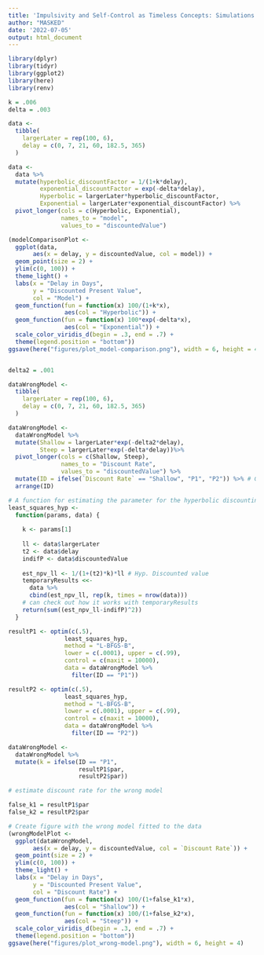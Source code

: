 ---
title: 'Impulsivity and Self-Control as Timeless Concepts: Simulations'
author: "MASKED"
date: '2022-07-05'
output: html_document
---

```{r setup}
library(dplyr)
library(tidyr)
library(ggplot2)
library(here)
library(renv)

```


```{r Generate data}
k = .006
delta = .003

data <-
  tibble(
    largerLater = rep(100, 6),
    delay = c(0, 7, 21, 60, 182.5, 365)
  )

data <- 
  data %>%
  mutate(hyperbolic_discountFactor = 1/(1+k*delay),
         exponential_discountFactor = exp(-delta*delay),
         Hyperbolic = largerLater*hyperbolic_discountFactor,
         Exponential = largerLater*exponential_discountFactor) %>%
  pivot_longer(cols = c(Hyperbolic, Exponential),
               names_to = "model",
               values_to = "discountedValue")

```


```{r Plot data}

(modelComparisonPlot <- 
  ggplot(data, 
       aes(x = delay, y = discountedValue, col = model)) +
  geom_point(size = 2) +
  ylim(c(0, 100)) +
  theme_light() +
  labs(x = "Delay in Days",
       y = "Discounted Present Value",
       col = "Model") +
  geom_function(fun = function(x) 100/(1+k*x),
                aes(col = "Hyperbolic")) +
  geom_function(fun = function(x) 100*exp(-delta*x),
                aes(col = "Exponential")) +
  scale_color_viridis_d(begin = .3, end = .7) +
  theme(legend.position = "bottom"))
ggsave(here("figures/plot_model-comparison.png"), width = 6, height = 4)



```

```{r Generate data for wrong model}
delta2 = .001

dataWrongModel <-
  tibble(
    largerLater = rep(100, 6),
    delay = c(0, 7, 21, 60, 182.5, 365)
  )

dataWrongModel <- 
  dataWrongModel %>%
  mutate(Shallow = largerLater*exp(-delta2*delay), 
         Steep = largerLater*exp(-delta*delay))%>%
  pivot_longer(cols = c(Shallow, Steep),
               names_to = "Discount Rate",
               values_to = "discountedValue") %>%
  mutate(ID = ifelse(`Discount Rate` == "Shallow", "P1", "P2")) %>% # Give fictional participants id. 
  arrange(ID)

```





```{r Estimating hyperbolic discounting parameters}

# A function for estimating the parameter for the hyperbolic discounting model
least_squares_hyp <-
  function(params, data) {
    
    k <- params[1]
    
    ll <- data$largerLater
    t2 <- data$delay
    indifP <- data$discountedValue
    
    est_npv_ll <- 1/(1+(t2)*k)*ll # Hyp. Discounted value
    temporaryResults <<- 
      data %>% 
      cbind(est_npv_ll, rep(k, times = nrow(data))) 
    # can check out how it works with temporaryResults 
    return(sum((est_npv_ll-indifP)^2))
  }

resultP1 <- optim(c(.5),
                least_squares_hyp, 
                method = "L-BFGS-B", 
                lower = c(.0001), upper = c(.99), 
                control = c(maxit = 10000),
                data = dataWrongModel %>%
                  filter(ID == "P1"))

resultP2 <- optim(c(.5),
                least_squares_hyp, 
                method = "L-BFGS-B", 
                lower = c(.0001), upper = c(.99), 
                control = c(maxit = 10000),
                data = dataWrongModel %>%
                  filter(ID == "P2"))

dataWrongModel <- 
  dataWrongModel %>% 
  mutate(k = ifelse(ID == "P1", 
                    resultP1$par, 
                    resultP2$par))

```



```{r Plot data with wrong model}
# estimate discount rate for the wrong model

false_k1 = resultP1$par 
false_k2 = resultP2$par

# Create figure with the wrong model fitted to the data
(wrongModelPlot <- 
  ggplot(dataWrongModel, 
       aes(x = delay, y = discountedValue, col = `Discount Rate`)) +
  geom_point(size = 2) +
  ylim(c(0, 100)) +
  theme_light() +
  labs(x = "Delay in Days",
       y = "Discounted Present Value",
       col = "Discount Rate") +
  geom_function(fun = function(x) 100/(1+false_k1*x),
                aes(col = "Shallow")) +
  geom_function(fun = function(x) 100/(1+false_k2*x),
                aes(col = "Steep")) +
  scale_color_viridis_d(begin = .3, end = .7) +
  theme(legend.position = "bottom"))
ggsave(here("figures/plot_wrong-model.png"), width = 6, height = 4)


```



